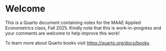 # Welcome {.unnumbered}

This is a Quarto document containing notes for the MAAE Applied Econometrics class, Fall 2025. Kindly note that this is work-in-progress and your comments are welcome to help improve this work!

To learn more about Quarto books visit <https://quarto.org/docs/books>.
